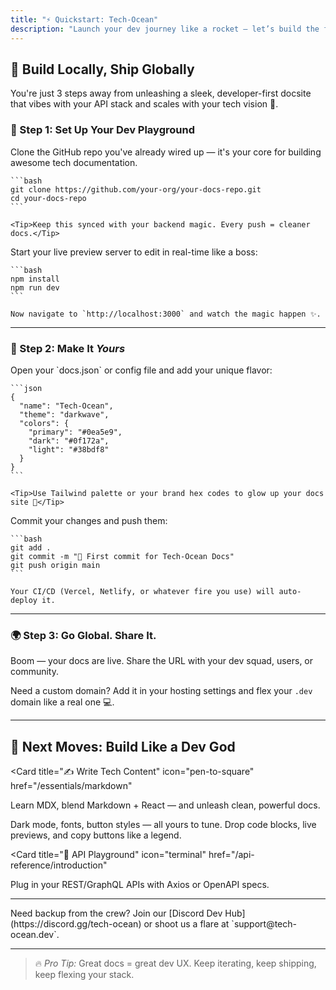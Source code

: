 ```yaml
---
title: "⚡ Quickstart: Tech-Ocean"
description: "Launch your dev journey like a rocket — let’s build the future together."
---
```


## 🚧 Build Locally, Ship Globally

You're just 3 steps away from unleashing a sleek, developer-first docsite that vibes with your API stack and scales with your tech vision 🚀.

### 🔧 Step 1: Set Up Your Dev Playground

<AccordionGroup>
  <Accordion icon="folder-open" title="Clone Your Docs Engine">
    Clone the GitHub repo you've already wired up — it's your core for building awesome tech documentation.

    ```bash
    git clone https://github.com/your-org/your-docs-repo.git
    cd your-docs-repo
    ```

    <Tip>Keep this synced with your backend magic. Every push = cleaner docs.</Tip>

  </Accordion>

  <Accordion icon="terminal" title="Spin Up Local Dev Server">
    Start your live preview server to edit in real-time like a boss:

    ```bash
    npm install
    npm run dev
    ```

    Now navigate to `http://localhost:3000` and watch the magic happen ✨.

  </Accordion>
</AccordionGroup>

---

### 🚀 Step 2: Make It _Yours_

<AccordionGroup>
  <Accordion icon="paintbrush" title="Brand Your Docs like a Pro">
    Open your `docs.json` or config file and add your unique flavor:

    ```json
    {
      "name": "Tech-Ocean",
      "theme": "darkwave",
      "colors": {
        "primary": "#0ea5e9",
        "dark": "#0f172a",
        "light": "#38bdf8"
      }
    }
    ```

    <Tip>Use Tailwind palette or your brand hex codes to glow up your docs site 🌈</Tip>

  </Accordion>

  <Accordion icon="cloud-upload" title="Push to the Net — Deploy It">
    Commit your changes and push them:

    ```bash
    git add .
    git commit -m "🚀 First commit for Tech-Ocean Docs"
    git push origin main
    ```

    Your CI/CD (Vercel, Netlify, or whatever fire you use) will auto-deploy it.

  </Accordion>
</AccordionGroup>

---

### 🌍 Step 3: Go Global. Share It.

<Accordion icon="globe" title="Publish Your Docs to the World">
  Boom — your docs are live. Share the URL with your dev squad, users, or community.

Need a custom domain? Add it in your hosting settings and flex your `.dev` domain like a real one 💻.

</Accordion>

---

## 🧠 Next Moves: Build Like a Dev God

<CardGroup cols={2}>

<Card
  title="✍️ Write Tech Content"
  icon="pen-to-square"
  href="/essentials/markdown"
>
  Learn MDX, blend Markdown + React — and unleash clean, powerful docs.
</Card>

<Card title="🎨 Full Theme Control" icon="palette" href="/essentials/settings">
  Dark mode, fonts, button styles — all yours to tune.
</Card>

<Card title="💡 Embed Live Code" icon="square-code" href="/essentials/code">
  Drop code blocks, live previews, and copy buttons like a legend.
</Card>

<Card
  title="📡 API Playground"
  icon="terminal"
  href="/api-reference/introduction"
>
  Plug in your REST/GraphQL APIs with Axios or OpenAPI specs.
</Card>

</CardGroup>

---

<Note>
  Need backup from the crew? Join our [Discord Dev
  Hub](https://discord.gg/tech-ocean) or shoot us a flare at
  `support@tech-ocean.dev`.
</Note>

---

> 🔥 _Pro Tip:_ Great docs = great dev UX. Keep iterating, keep shipping, keep flexing your stack.

